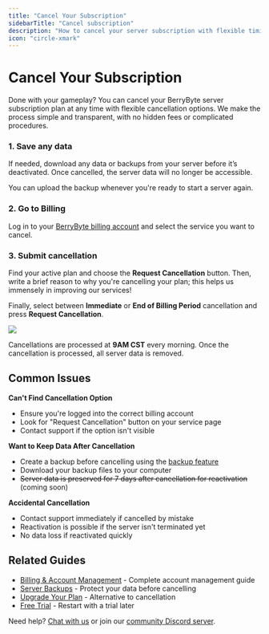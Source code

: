 ```yaml
---
title: "Cancel Your Subscription"
sidebarTitle: "Cancel subscription"
description: "How to cancel your server subscription with flexible timing options and data preservation"
icon: "circle-xmark"
---
```


# Cancel Your Subscription

Done with your gameplay? You can cancel your BerryByte server subscription plan at any time with flexible cancellation options. We make the process simple and transparent, with no hidden fees or complicated procedures.

### 1. Save any data

If needed, download any data or backups from your server before it’s deactivated. Once cancelled, the server data will no longer be accessible.

You can upload the backup whenever you're ready to start a server again.

### 2. Go to Billing

Log in to your [BerryByte billing account](https://billing.berrybyte.net/login) and select the service you want to cancel.

### 3. Submit cancellation

Find your active plan and choose the **Request Cancellation** button. Then, write a brief reason to why you're cancelling your plan; this helps us immensely in improving our services!

Finally, select between **Immediate** or **End of Billing Period** cancellation and press **Request Cancellation**.

<Frame>
  <img src="/images/general/cancellation.png" />
</Frame>

Cancellations are processed at **9AM CST** every morning. Once the cancellation is processed, all server data is removed.

## Common Issues

**Can't Find Cancellation Option**
- Ensure you're logged into the correct billing account
- Look for "Request Cancellation" button on your service page
- Contact support if the option isn't visible

**Want to Keep Data After Cancellation**
- Create a backup before cancelling using the [backup feature](/panel/backups)
- Download your backup files to your computer
- ~~Server data is preserved for 7 days after cancellation for reactivation~~ (coming soon)

**Accidental Cancellation**
- Contact support immediately if cancelled by mistake
- Reactivation is possible if the server isn't terminated yet
- No data loss if reactivated quickly

## Related Guides

- [Billing & Account Management](/help) - Complete account management guide
- [Server Backups](/panel/backups) - Protect your data before cancelling
- [Upgrade Your Plan](/help/upgrade-plan) - Alternative to cancellation
- [Free Trial](/help/free-trial) - Restart with a trial later

Need help? [Chat with us](https://berrybyte.net/contact) or join our [community Discord server](https://discord.com/invite/Pv8DMpXtma).